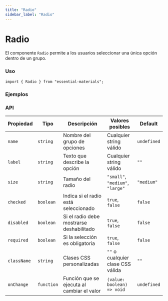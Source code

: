 ```yaml
---
title: "Radio"
sidebar_label: "Radio"
---
```



# Radio

El componente `Radio` permite a los usuarios seleccionar una única opción dentro de un grupo.

### Uso

```tsx
import { Radio } from "essential-materials";
```

### Ejemplos

<RadioExamples />

### API

| Propiedad   | Tipo       | Descripción                                    | Valores posibles             | Default      |
|------------|-----------|------------------------------------------------|------------------------------|--------------|
| `name`     | `string`  | Nombre del grupo de opciones                   | Cualquier string válido      | `undefined`  |
| `label`    | `string`  | Texto que describe la opción                   | Cualquier string válido      | `""`         |
| `size`     | `string`  | Tamaño del radio                               | `"small"`, `"medium"`, `"large"` | `"medium"` |
| `checked`  | `boolean` | Indica si el radio está seleccionado           | `true`, `false`              | `false`      |
| `disabled` | `boolean` | Si el radio debe mostrarse deshabilitado       | `true`, `false`              | `false`      |
| `required` | `boolean` | Si la selección es obligatoria                 | `true`, `false`              | `false`      |
| `className` | `string` | Clases CSS personalizadas                      | `""` o cualquier clase CSS válida | `""` |
| `onChange` | `function` | Función que se ejecuta al cambiar el valor    | `(value: boolean) => void`   | `undefined`  |